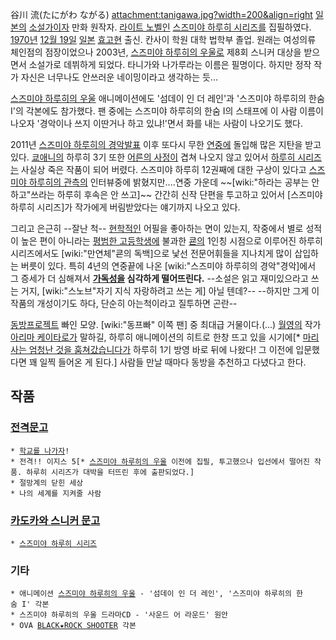 谷川 流(たにがわ ながる)
attachment:tanigawa.jpg?width=200&align=right
[[일본]]의 [[소설가]]이자 만화 원작자. [[라이트 노벨]]인 [[스즈미야 하루히 시리즈]]를 집필하였다.  [[1970년]] [[12월 19일]] [[일본]] [[효고]]현 출신. 칸사이 학원 대학 법학부 졸업. 원래는 여성의류 체인점의 점장이었으나 2003년, [[스즈미야 하루히의 우울]]로 제8회 스니커 대상을 받으면서 소설가로 데뷔하게 되었다. 타니가와 나가루라는 이름은 필명이다. 하지만 정작 작가 자신은 너무나도 안쓰러운 네이밍이라고 생각하는 듯...

[[스즈미야 하루히의 우울]] 애니메이션에도 '섬데이 인 더 레인'과 '스즈미야 하루히의 한숨 I'의 각본에도 참가했다. 팬 중에는 스즈미야 하루히의 한숨 I의 스태프에 이 사람 이름이 나오자 '경악이나 쓰지 이딴거나 하고 있냐!'면서 화를 내는 사람이 나오기도 했다.

2011년 [[스즈미야 하루히의 경악]]발표 이후 또다시 무한 [[연중]]에 돌입해 많은 지탄을 받고 있다. [[쿄애니]]의 하루히 3기 또한 [[어른의 사정]]이 겹쳐 나오지 않고 있어서 [[하루히 시리즈]]는 사실상 죽은 작품이 되어 버렸다. 스즈미야 하루히 12권째에 대한 구상이 있다고 [[스즈미야 하루히의 관측]]의 인터뷰중에 밝혔지만....연중 가운데 ~~[wiki:"하라는 공부는 안하고"쓰라는 하루히 후속은 안 쓰고]~~ 간간히 신작 단편을 투고하고 있어서 [스즈미야 하루히 시리즈]가 작가에게 버림받았다는 얘기까지 나오고 있다. 

그리고 은근히 --잘난 척-- [[현학]]적인 어필을 좋아하는 면이 있는지, 작중에서 별로 성적이 높은 편이 아니라는 [[평범한 고등학생]]에 불과한 [[쿈]]의 1인칭 시점으로 이루어진 하루히 시리즈에서도 [wiki:"만연체"쿈의 독백]으로 낯선 전문어휘들을 지나치게 많이 삽입하는 버릇이 있다. 특히 4년의 연중끝에 나온 [wiki:"스즈미야 하루히의 경악"경악]에서 그 증세가 더 심해져서 '''[[가독성]]을 심각하게 떨어뜨린다.''' --소설은 읽고 재미있으라고 쓰는 거지, [wiki:"스노브"자기 지식 자랑하려고 쓰는 게] 아닐 텐데?-- --하지만 그게 이 작품의 개성이기도 하다, 단순히 아는척이라고 질투하면 곤란--

[[동방프로젝트]] 빠인 모양. [wiki:"동프빠" 이쪽 팬] 중 최대급 거물이다.(...) [[월영]]의 작가 [[아리마 케이타로]]가 말하길, 하루히 애니메이션의 히트로 한창 뜨고 있을 시기에[* [[마리사는 엄청난 것을 훔쳐갔습니다]]가 하루히 1기 방영 바로 뒤에 나왔다! 그 이전에 입문했다면 꽤 일찍 들어온 게 된다.] 사람들 만날 때마다 동방을 추천하고 다녔다고 한다.

== 작품 ==
=== [[전격문고]] ===
 * [[학교를 나가자]]!
 * 전격!! 이지스 5[* [[스즈미야 하루히의 우울]] 이전에 집필, 투고했으나 입선에서 떨어진 작품. 하루히 시리즈가 대박을 터뜨린 후에 출판되었다.]
 * 절망계의 닫힌 세상
 * 나의 세계를 지켜줄 사람
=== [[카도카와 스니커 문고]] ===
 * [[스즈미야 하루히 시리즈]]

=== 기타 ===
 * 애니메이션 [[스즈미야 하루히의 우울/애니메이션|스즈미야 하루히의 우울]] - '섬데이 인 더 레인', '스즈미야 하루히의 한숨 I' 각본
 * 스즈미야 하루히의 우울 드라마CD - '사운드 어 라운드' 원안
 * OVA [[BLACK★ROCK SHOOTER]] 각본
